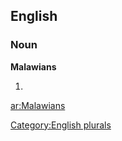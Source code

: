 
==English==

===Noun===
'''Malawians'''

# {{plural of|[[Malawian]]}}

[[Category:English plurals]]

[[ar:Malawians]]
